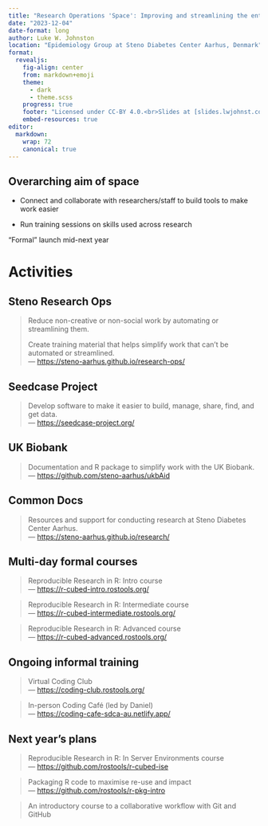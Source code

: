 ```yaml
---
title: "Research Operations 'Space': Improving and streamlining the entire research lifecycle"
date: "2023-12-04"
date-format: long
author: Luke W. Johnston
location: "Epidemiology Group at Steno Diabetes Center Aarhus, Denmark"
format: 
  revealjs:
    fig-align: center
    from: markdown+emoji
    theme:
      - dark
      - theme.scss
    progress: true
    footer: "Licensed under CC-BY 4.0.<br>Slides at [slides.lwjohnst.com](https://slides.lwjohnst.com)"
    embed-resources: true
editor: 
  markdown: 
    wrap: 72
    canonical: true
---
```


## Overarching aim of space {.center}

-   Connect and collaborate with researchers/staff to build tools to
    make work easier

-   Run training sessions on skills used across research

::: aside
"Formal" launch mid-next year
:::

# Activities

## Steno Research Ops {.center}

> Reduce non-creative or non-social work by automating or streamlining
> them.
>
> Create training material that helps simplify work that can't be
> automated or streamlined.\
> --- <https://steno-aarhus.github.io/research-ops/>

## Seedcase Project {.center}

> Develop software to make it easier to build, manage, share, find, and
> get data.\
> --- <https://seedcase-project.org/>

## UK Biobank {.center}

> Documentation and R package to simplify work with the UK Biobank.\
> --- <https://github.com/steno-aarhus/ukbAid>

## Common Docs {.center}

> Resources and support for conducting research at Steno Diabetes Center
> Aarhus.\
> --- <https://steno-aarhus.github.io/research/>

## Multi-day formal courses {.center}

> Reproducible Research in R: Intro course\
> --- <https://r-cubed-intro.rostools.org/>

> Reproducible Research in R: Intermediate course\
> --- <https://r-cubed-intermediate.rostools.org/>

> Reproducible Research in R: Advanced course\
> --- <https://r-cubed-advanced.rostools.org/>

## Ongoing informal training {.center}

> Virtual Coding Club\
> --- <https://coding-club.rostools.org/>

> In-person Coding Café (led by Daniel)\
> --- <https://coding-cafe-sdca-au.netlify.app/>

## Next year's plans {.center}

> Reproducible Research in R: In Server Environments course\
> --- <https://github.com/rostools/r-cubed-ise>

> Packaging R code to maximise re-use and impact\
> --- <https://github.com/rostools/r-pkg-intro>

> An introductory course to a collaborative workflow with Git and GitHub
